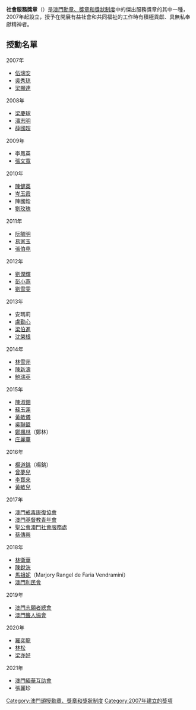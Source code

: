 {{noteTA
|1=琼
|2=庄
}}
'''社會服務獎章'''（{{lang-pt|Medalha de Serviços Comunitários}}）是[[澳門勳章、獎章和獎狀制度|澳門勳章、獎章和獎狀制度]]中的傑出服務獎章的其中一種，2007年起設立，授予在開展有益社會和共同福祉的工作時有積極貢獻、具無私奉獻精神者。

== 授勳名單 ==
{{dynamic list}}
;2007年
* [[伍瑞安|伍瑞安]]
* [[吳秀琼|吳秀琼]]
* [[梁顯達|梁顯達]]

;2008年
* [[梁慶球|梁慶球]]
* [[潘志明|潘志明]]
* [[薛國超|薛國超]]

;2009年
* 李鳳英
* [[張文寬|張文寬]]

;2010年
* [[陳健英|陳健英]]
* [[岑玉霞|岑玉霞]]
* 陳國銓
* [[劉玫瑰|劉玫瑰]]

;2011年
* [[阮毓明|阮毓明]]
* [[易家玉|易家玉]]
* [[張伯堯|張伯堯]]

;2012年
* [[劉潤輝|劉潤輝]]
* [[彭小燕|彭小燕]]
* [[劉雪雯|劉雪雯]]

;2013年
* 安瑪莉
* [[盧勤心|盧勤心]]
* [[梁伯進|梁伯進]]
* [[沈榮根|沈榮根]]

;2014年
* [[林雪萍|林雪萍]]
* [[陳新濤|陳新濤]]
* [[鮑瑞英|鮑瑞英]]

;2015年
* [[陳淑鈿|陳淑鈿]]
* [[蘇玉蓮|蘇玉蓮]]
* [[黃敏儀|黃敏儀]]
* [[吳聯盟|吳聯盟]]
* [[鄭楓林|鄭楓林]]（鄭林）
* [[庄麗華|庄麗華]]

;2016年
* [[楊道銚|楊道銚]]（楊銚）
* [[曾夢兒|曾夢兒]]
* [[李寳來|李寳來]]
* [[黃敏兒|黃敏兒]]

;2017年
* [[澳門戒毒康復協會|澳門戒毒康復協會]]
* [[澳門基督教青年會|澳門基督教青年會]]
* [[聖公會澳門社會服務處|聖公會澳門社會服務處]]
* [[蔡傳興|蔡傳興]]

;2018年
* [[林衛華|林衛華]]
* [[陳銳洸|陳銳洸]]
* [[馬祖妮|馬祖妮]]（Marjory Rangel de Faria Vendramini）
* [[澳門利民會|澳門利民會]]

;2019年
* [[澳門志願者總會|澳門志願者總會]]
* [[澳門聾人協會|澳門聾人協會]]

;2020年
* [[羅奕龍|羅奕龍]]
* [[林松|林松]]
* [[梁亦好|梁亦好]]

;2021年
* [[澳門緬華互助會|澳門緬華互助會]]
* 張麗珍

{{澳門勳章、獎章和獎狀制度}}

[[Category:澳門頒授勳章、獎章和獎狀制度|Category:澳門頒授勳章、獎章和獎狀制度]]
[[Category:2007年建立的獎項|Category:2007年建立的獎項]]